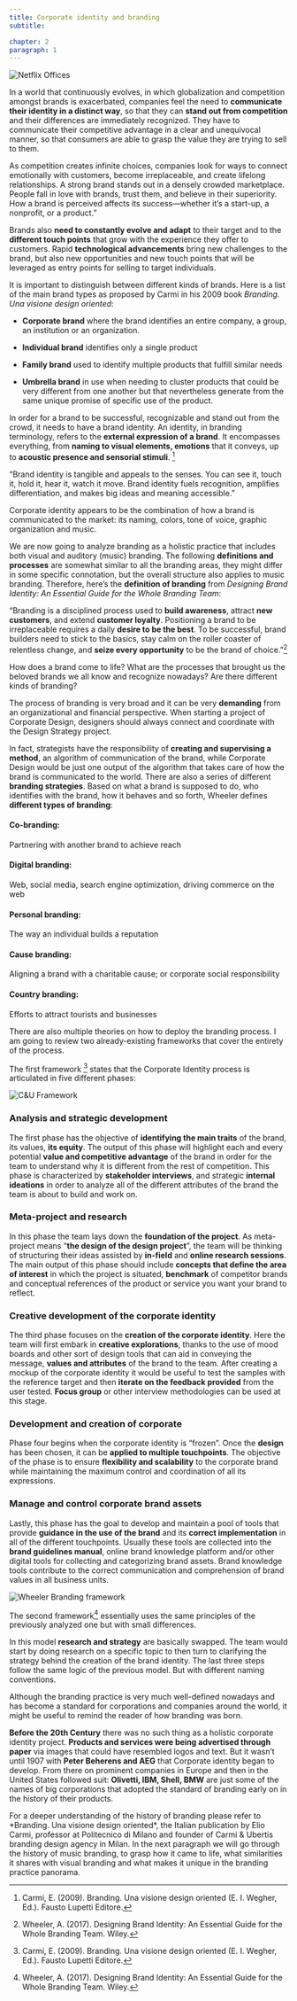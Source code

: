 ```yaml
---
title: Corporate identity and branding
subtitle:

chapter: 2
paragraph: 1
---
```

![Netflix Offices](https://images.unsplash.com/photo-1621955964441-c173e01c135b?ixlib=rb-1.2.1&ixid=MnwxMjA3fDB8MHxwaG90by1wYWdlfHx8fGVufDB8fHx8&auto=format&fit=crop&w=2086&q=80/ "by Venti Views from Unsplash")

In a world that continuously evolves, in which globalization and competition amongst brands is exacerbated, companies feel the need to **communicate their identity in a distinct way**, so that they can **stand out from competition** and their differences are immediately recognized. They have to communicate their competitive advantage in a clear and unequivocal manner, so that consumers are able to grasp the value they are trying to sell to them.

<Quote author="Alina Wheeler">
As competition creates infinite choices, companies look for ways to connect emotionally with customers, become irreplaceable, and create lifelong relationships. A strong brand stands out in a densely crowded marketplace. People fall in love with brands, trust them, and believe in their superiority. How a brand is perceived affects its success—whether it’s a start-up, a nonprofit, or a product.”
</Quote>

Brands also **need to constantly evolve and adapt** to their target and to the **different touch points** that grow with the experience they offer to customers. Rapid **technological advancements** bring new challenges to the brand, but also new opportunities and new touch points that will be leveraged as entry points for selling to target individuals.

It is important to distinguish between different kinds of brands. Here is a list of the main brand types as proposed by Carmi in his 2009 book *Branding. Una visione design oriented*:

* **Corporate brand** where the brand identifies an entire company, a group, an institution or an organization.

* **Individual brand** identifies only a single product

* **Family brand** used to identify multiple products that fulfill similar needs

* **Umbrella brand** in use when needing to cluster products that could be very different from one another but that nevertheless generate from the same unique promise of specific use of the product.

In order for a brand to be successful, recognizable and stand out from the crowd, it needs to have a brand identity. An identity, in branding terminology, refers to the **external expression of a brand**. It encompasses everything, from **naming to visual elements, emotions** that it conveys, up to **acoustic presence and sensorial stimuli**. [^1]

<Quote author="Alina Wheeler">
“Brand identity is tangible and appeals to the senses. You can see it, touch it, hold it, hear it, watch it move. Brand identity fuels recognition, amplifies differentiation, and makes big ideas and meaning accessible.”
</Quote>

Corporate identity appears to be the combination of how a brand is communicated to the market: its naming, colors, tone of voice, graphic organization and music.

We are now going to analyze branding as a holistic practice that includes both visual and auditory (music) branding. The following **definitions and processes** are somewhat similar to all the branding areas, they might differ in some specific connotation, but the overall structure also applies to music branding.
Therefore, here’s the **definition of branding** from *Designing Brand Identity: An Essential Guide for the Whole Branding Team*:

“Branding is a disciplined process used to **build awareness**, attract **new customers**, and extend **customer loyalty**. Positioning a brand to be irreplaceable requires a daily **desire to be the best**. To be successful, brand builders need to stick to the basics, stay calm on the roller coaster of relentless change, and **seize every opportunity** to be the brand of choice.”[^2]

How does a brand come to life? What are the processes that brought us the beloved brands we all know and recognize nowadays? Are there different kinds of branding?

The process of branding is very broad and it can be very **demanding** from an organizational and financial perspective. When starting a project of Corporate Design, designers should always connect and coordinate with the Design Strategy project.

In fact, strategists have the responsibility of **creating and supervising a method**, an algorithm of communication of the brand, while Corporate Design would be just one output of the algorithm that takes care of how the brand is communicated to the world.
There are also a series of different **branding strategies**. Based on what a brand is supposed to do, who identifies with the brand, how it behaves and so forth, Wheeler defines **different types of branding**:

#### Co-branding:
Partnering with another brand to achieve reach

#### Digital branding:
Web, social media, search engine optimization, driving commerce on the web

#### Personal branding:
The way an individual builds a reputation

#### Cause branding:
Aligning a brand with a charitable cause; or corporate social responsibility

#### Country branding:
Efforts to attract tourists and businesses

There are also multiple theories on how to deploy the branding process. I am going to review two already-existing frameworks that cover the entirety of the process.

The first framework [^3] states that the Corporate Identity process is articulated in five different phases:

![C&U Framework](02/carmi.png "Carmi & Ubertis Branding framework")

### Analysis and strategic development
The first phase has the objective of **identifying the main traits** of the brand, its values, **its equity**. The output of this phase will highlight each and every potential **value and competitive advantage** of the brand in order for the team to understand why it is different from the rest of competition. This phase is characterized by **stakeholder interviews**, and strategic **internal ideations** in order to analyze all of the different attributes of the brand the team is about to build and work on.

### Meta-project and research
In this phase the team lays down the **foundation of the project**. As meta-project means “**the design of the design project**”, the team will be thinking of structuring their ideas assisted by **in-field** and **online research sessions**. The main output of this phase should include **concepts that define the area of interest** in which the project is situated, **benchmark** of competitor brands and conceptual references of the product or service you want your brand to reflect.

### Creative development of the corporate identity
The third phase focuses on the **creation of the corporate identity**. Here the team will first embark in **creative explorations**, thanks to the use of mood boards and other sort of design tools that can aid in conveying the message, **values and attributes** of the brand to the team. After creating a mockup of the corporate identity it would be useful to test the samples with the reference target and then **iterate on the feedback provided** from the user tested. **Focus group** or other interview methodologies can be used at this stage.

### Development and creation of corporate
Phase four begins when the corporate identity is “frozen”. Once the **design** has been chosen, it can be **applied to multiple touchpoints**. The objective of the phase is to ensure **flexibility and scalability** to the corporate brand while maintaining the maximum control and coordination of all its expressions.

### Manage and control corporate brand assets
Lastly, this phase has the goal to develop and maintain a pool of tools that provide **guidance in the use of the brand** and its **correct implementation** in all of the different touchpoints. Usually these tools are collected into the **brand guidelines manual**, online brand knowledge platform and/or other digital tools for collecting and categorizing brand assets. Brand knowledge tools contribute to the correct communication and comprehension of brand values in all business units.

![Wheeler Branding framework](02/wheeler.png "Wheeler Branding framework")

The second framework[^4] essentially uses the same principles of the previously analyzed one but with small differences.

In this model **research and strategy** are basically swapped. The team would start by doing research on a specific topic to then turn to clarifying the strategy behind the creation of the brand identity. The last three steps follow the same logic of the previous model. But with different naming conventions.

Although the branding practice is very much well-defined nowadays and has become a standard for corporations and companies around the world, it might be useful to remind the reader of how branding was born.

**Before the 20th Century** there was no such thing as a holistic corporate identity project. **Products and services were being advertised through paper** via images that could have resembled logos and text. But it wasn’t until 1907 with **Peter Beherens and AEG** that Corporate identity began to develop. From there on prominent companies in Europe and then in the United States followed suit: **Olivetti, IBM, Shell, BMW** are just some of the names of big corporations that adopted the standard of branding early on in the history of their products.


<Conclusion>
For a deeper understanding of the history of branding please refer to *Branding. Una visione design oriented*, the Italian publication by Elio Carmi, professor at Politecnico di Milano and founder of Carmi & Ubertis branding design agency in Milan.
In the next paragraph we will go through the history of music branding, to grasp how it came to life, what similarities it shares with visual branding and what makes it unique in the branding practice panorama.
</Conclusion>

[^1]: Carmi, E. (2009). Branding. Una visione design oriented (E. I. Wegher, Ed.). Fausto Lupetti Editore.
[^2]: Wheeler, A. (2017). Designing Brand Identity: An Essential Guide for the Whole Branding Team. Wiley.
[^3]: Carmi, E. (2009). Branding. Una visione design oriented (E. I. Wegher, Ed.). Fausto Lupetti Editore.
[^4]: Wheeler, A. (2017). Designing Brand Identity: An Essential Guide for the Whole Branding Team. Wiley.
